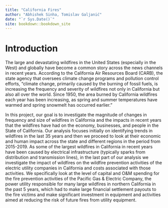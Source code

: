```yaml
--- 
title: "California Fires"
author: "Abhishek Sinha, Tomislav Galjanić"
date: "`r Sys.Date()`"
site: bookdown::bookdown_site
---
```


# Introduction


The large and devastating wildfires in the United States (especially in the West) and globally have become a common story across the news channels in recent years. According to the California Air Resources Board (CARB), the state agency that oversees climate change programs and pollution control efforts, “climate change, primarily caused by the burning of fossil fuels, is increasing the frequency and severity of wildfires not only in California but also all over the world. Since 1950, the area burned by California wildfires each year has been increasing, as spring and summer temperatures have warmed and spring snowmelt has occurred earlier.”

In this project, our goal is to investigate the magnitude of changes in frequency and size of wildfires in California and the impacts in recent years that the wildfires have had on the economy, businesses, and people in the State of California. Our analysis focuses initially on identifying trends in wildfires in the last 35 years and then we proceed to look at their economic and human impact across the state and different regions in the period from 2015-2019. As some of the largest wildfires in California in recent years have been caused by electrical infrastructure (typically sparks from distribution and transmission lines), in the last part of our analysis we investigate the impact of wildfires on the wildfire prevention activities of the electric utility companies in California and costs associated with those activities.  We specifically look at the level of capital and O&M spending for the fire prevention activities of the Pacific Gas & Electric Company, the power utility responsible for many large wildfires in northern California in the past 5 years, which had to make large financial settlement payouts to the fire victims and make significant investment in equipment and activities aimed at reducing the risk of future fires from utility equipment.

